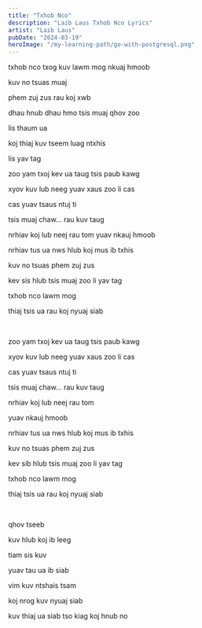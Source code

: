 ```yaml
---
title: "Txhob Nco"
description: "Laib Laus Txhob Nco Lyrics"
artist: "Laib Laus"
pubDate: "2024-03-19"
heroImage: "/my-learning-path/go-with-postgresql.png"
---
```


txhob nco txog kuv lawm mog nkuaj hmoob

kuv no tsuas muaj

phem zuj zus rau koj xwb

dhau hnub dhau hmo tsis muaj qhov zoo

lis thaum ua

koj thiaj kuv tseem luag ntxhis

lis yav tag

zoo yam txoj kev ua taug tsis paub kawg

xyov kuv lub neeg yuav xaus zoo li cas

cas yuav tsaus ntuj ti

tsis muaj chaw... rau kuv taug

nrhiav koj lub neej rau tom
yuav nkauj hmoob

nrhiav tus ua nws hlub koj mus ib txhis

kuv no tsuas phem zuj zus

kev sis hlub tsis muaj zoo li yav tag

txhob nco lawm mog

thiaj tsis ua rau koj nyuaj siab

<br />

zoo yam txoj kev ua taug tsis paub kawg

xyov kuv lub neeg yuav xaus zoo li cas

cas yuav tsaus ntuj ti

tsis muaj chaw... rau kuv taug

nrhiav koj lub neej rau tom

yuav nkauj hmoob

nrhiav tus ua nws hlub koj mus ib txhis

kuv no tsuas phem zuj zus

kev sib hlub tsis muaj zoo li yav tag

txhob nco lawm mog

thiaj tsis ua rau koj nyuaj siab

<br />

qhov tseeb

kuv hlub koj ib leeg

tiam sis kuv

yuav tau ua ib siab

vim kuv ntshais tsam

koj nrog kuv nyuaj siab

kuv thiaj ua siab tso kiag koj hnub no
